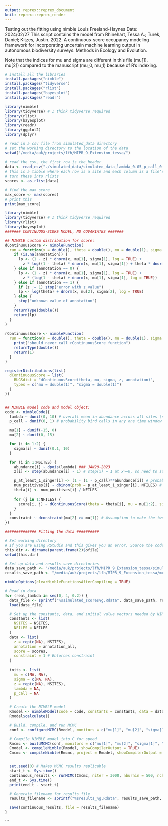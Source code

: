 ```yaml
---
output: reprex::reprex_document
knit: reprex::reprex_render
---
```


Testing out the fitting using nimble
Louis Freeland-Haynes
Date: 2024/02/27
This script contains the model from
   Rhinehart, Tessa A.; Turek, Daniel; Kitzes, Justin. 2022.
   A continuous-score occupancy modeling framework for incorporating
   uncertain machine learning output in autonomous biodiversity surveys.
   Methods in Ecology and Evolution.

 Note that the indices for mu and sigma are different in this file (mu[1], mu[2])
 compared to the manuscript (mu_0, mu_1) because of R's indexing.


```r
# install all the libraries
install.packages("nimble")
install.packages("tidyverse")
install.packages("rlist")
install.packages("bayesplot")
install.packages("readr")
```

```r
library(nimble)
library(tidyverse) # I think tidyverse required
library(rlist)
library(bayesplot)
library(readr)
library(ggplot2)
library(dplyr)    

```

```r

# read in a csv file from simulated_data directory 
# set the working directory to the location of the data
setwd("/media/auk/projects/lfh/MIPR_9_Extension_tessa/")

# read the csv, the first row is the header
data <- read_csv("./simulated_data/simulated_data_lambda_0.05_p_call_0.01.csv")
# this is a tibble where each row is a site and each column is a file's score
# turn these into rlists
scores <- as_rlist(data)
```

```r
# find the max score
max_score <- max(scores)
# print this
print(max_score)
```


```r
library(nimble)
library(tidyverse) # I think tidyverse required
library(rlist)
library(bayesplot)
####### CONTINUOUS-SCORE MODEL, NO COVARIATES #######

## NIMBLE custom distribution for score:
dContinuousScore <- nimbleFunction(
  run = function(x = double(), theta = double(), mu = double(1), sigma = double(1), z = double(), annotation = double(), log = integer()) {
    if (is.na(annotation)) {
      lp <- (1 - z) * dnorm(x, mu[1], sigma[1], log = TRUE) +
        z * log((1 - theta) * dnorm(x, mu[1], sigma[1]) + theta * dnorm(x, mu[2], sigma[2]))
    } else if (annotation == 0) {
      lp <- (1 - z) * dnorm(x, mu[1], sigma[1], log = TRUE) +
        z * (log(1 - theta) + dnorm(x, mu[1], sigma[1], log = TRUE))
    } else if (annotation == 1) {
      if (z != 1) stop("error with z value")
      lp <- log(theta) + dnorm(x, mu[2], sigma[2], log = TRUE)
    } else {
      stop("unknown value of annotation")
    }
    returnType(double())
    return(lp)
  }
)

rContinuousScore <- nimbleFunction(
  run = function(n = double(), theta = double(), mu = double(1), sigma = double(1), z = double(), annotation = double()) {
    print("should never call rContinuousScore function")
    returnType(double())
    return(1)
  }
)

registerDistributions(list(
  dContinuousScore = list(
    BUGSdist = "dContinuousScore(theta, mu, sigma, z, annotation)",
    types = c("mu = double(1)", "sigma = double(1)")
  )
))


## NIMBLE model code and model object:
code <- nimbleCode({
  lambda ~ dunif(0, 10) # overall mean in abundance across all sites (site Ns are drawn from poisson(lambda)
  p_call ~ dunif(0, 1) # probability bird calls in any one time window

  mu[1] ~ dunif(-15, 0)
  mu[2] ~ dunif(0, 15)

  for (i in 1:2) {
    sigma[i] ~ dunif(0.1, 10)
  }

  for (i in 1:NSITES) {
    abundance[i] ~ dpois(lambda) ### JAN20-2023
    z[i] <- step(abundance[i] - 1) # step(x) = 1 at x>=0, so need to subtract 1 from it

    p_at_least_1_singer[i] <- (1 - (1 - p_call)**abundance[i]) # probability any 1 period contains no singers
    num_positives[i] ~ dbinom(prob = p_at_least_1_singer[i], NFILES) # num positives
    theta[i] <- num_positives[i] / NFILES

    for (j in 1:NFILES) {
      score[i, j] ~ dContinuousScore(theta = theta[i], mu = mu[1:2], sigma = sigma[1:2], z = z[i], annotation = annotation[i, j])
    }
  }
  constraint ~ dconstraint(mu[2] >= mu[1]) # Assumption to make the two classifier distributions identifiable
})

```
```r

############## Fitting the data ##########

# Set working directory
# If you are using RStudio and this gives you an error, Source the code instead of Running it
this.dir <- dirname(parent.frame(2)$ofile)
setwd(this.dir)

# Set up data and results save directories
data_save_path <- "/media/auk/projects/lfh/MIPR_9_Extension_tessa/simulated_data/"
results_save_path <- "/media/auk/projects/lfh/MIPR_9_Extension_tessa/mcmc_results/"

nimbleOptions(clearNimbleFunctionsAfterCompiling = TRUE)

# Read in data
for (real_lambda in seq(0, 4, 0.2)) {
  data_file <- sprintf("%ssimulated_scores%g.Rdata", data_save_path, real_lambda)
  load(data_file)

  # Set up the constants, data, and initial value vectors needed by NIMBLE model
  constants <- list(
    NSITES = NSITES,
    NFILES = NFILES
  )
  data <- list(
    z = rep(c(NA), NSITES),
    annotation = annotation_all,
    score = scores,
    constraint = 1 # Enforces constraint
  )

  inits <- list(
    mu = c(NA, NA),
    sigma = c(NA, NA),
    z = rep(c(NA), NSITES),
    lambda = NA,
    p_call = NA
  )

  # Create the NIMBLE model
  Rmodel <- nimbleModel(code = code, constants = constants, data = data, inits = inits)
  Rmodel$calculate()

  # Build, compile, and run MCMC
  conf <- configureMCMC(Rmodel, monitors = c("mu[1]", "mu[2]", "sigma[1]", "sigma[2]", "theta", "lambda", "abundance", "z"))

  # Compile NIMBLE model into C for speed
  Rmcmc <- buildMCMC(conf, monitors = c("mu[1]", "mu[2]", "sigma[1]", "sigma[2]", "theta", "lambda", "abundance", "z"))
  Cmodel <- compileNimble(Rmodel, showCompilerOutput = TRUE)
  Cmcmc <- compileNimble(Rmcmc, project = Rmodel, showCompilerOutput = TRUE)


  set.seed(0) # Makes MCMC results replicable
  start_t <- Sys.time()
  continuous_results <- runMCMC(Cmcmc, niter = 3000, nburnin = 500, nchains = 2, samples = TRUE, summary = TRUE)
  end_t <- Sys.time()
  print(end_t - start_t)

  # Generate filename for results file
  results_filename <- sprintf("%sresults_%g.Rdata", results_save_path, real_lambda)

  save(continuous_results, file = results_filename)
}
```
```
